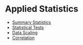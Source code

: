# Applied Statistics


  + [Summary Statistics](./summary-stats.qmd)
  + [Statistical Tests](./basic-tests.qmd)
  + [Data Scaling](./data-scaling.qmd)
  + [Correlation](./correlation.qmd)
